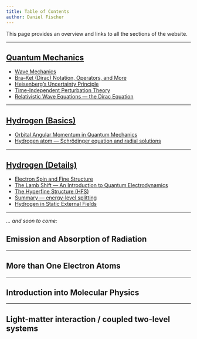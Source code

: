 ```yaml
---
title: Table of Contents
author: Daniel Fischer
---
```



This page provides an overview and links to all the sections of the website.

---

## [Quantum Mechanics](mod2/index.html)

* [Wave Mechanics](mod2/wavemechanics.qmd)
* [Bra–Ket (Dirac) Notation, Operators, and More](mod2/braket.qmd)
* [Heisenberg's Uncertainty Principle](mod2/heisenberg.qmd)
* [Time-Independent Perturbation Theory](mod2/perturb.qmd)
* [Relativistic Wave Equations — the Dirac Equation](mod4/relwaves.qmd)

---

## [Hydrogen (Basics)](mod3/index.html)

* [Orbital Angular Momentum in Quantum Mechanics](mod3/angmom.qmd)
* [Hydrogen atom — Schrödinger equation and radial solutions](mod3/hydrogen.qmd)

---

## [Hydrogen (Details)](mod4/index.html)

* [Electron Spin and Fine Structure](mod4/spin.qmd)
* [The Lamb Shift — An Introduction to Quantum Electrodynamics](mod4/lamb.qmd)
* [The Hyperfine Structure (HFS)](mod4/hfs.qmd)
* [Summary — energy-level splitting](mod4/summary.qmd)
* [Hydrogen in Static External Fields](mod4/fields.qmd)

---

*... and soon to come:*

## Emission and Absorption of Radiation  

---

## More than One Electron Atoms  

---

## Introduction into Molecular Physics  

---

## Light-matter interaction / coupled two-level systems  